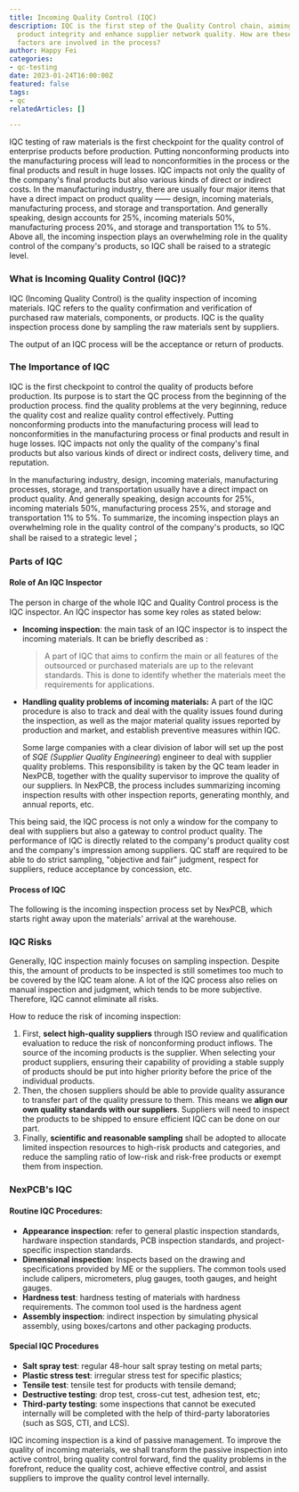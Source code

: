 ```yaml
---
title: Incoming Quality Control (IQC)
description: IQC is the first step of the Quality Control chain, aiming to maintain
  product integrity and enhance supplier network quality. How are these done and what
  factors are involved in the process?
author: Happy Fei
categories:
- qc-testing
date: 2023-01-24T16:00:00Z
featured: false
tags:
- qc
relatedArticles: []

---
```

IQC testing of raw materials is the first checkpoint for the quality control of enterprise products before production. Putting nonconforming products into the manufacturing process will lead to nonconformities in the process or the final products and result in huge losses. IQC impacts not only the quality of the company's final products but also various kinds of direct or indirect costs. In the manufacturing industry, there are usually four major items that have a direct impact on product quality —— design, incoming materials, manufacturing process, and storage and transportation. And generally speaking, design accounts for 25%, incoming materials 50%, manufacturing process 20%, and storage and transportation 1% to 5%. Above all, the incoming inspection plays an overwhelming role in the quality control of the company's products, so IQC shall be raised to a strategic level.

### What is Incoming Quality Control (IQC)?

IQC (Incoming Quality Control) is the quality inspection of incoming materials. IQC refers to the quality confirmation and verification of purchased raw materials, components, or products. IQC is the quality inspection process done by sampling the raw materials sent by suppliers. 

The output of an IQC process will be the acceptance or return of products. 

### The Importance of IQC

IQC is the first checkpoint to control the quality of products before production. Its purpose is to start the QC process from the beginning of the production process. find the quality problems at the very beginning, reduce the quality cost and realize quality control effectively. Putting nonconforming products into the manufacturing process will lead to nonconformities in the manufacturing process or final products and result in huge losses. IQC impacts not only the quality of the company's final products but also various kinds of direct or indirect costs, delivery time, and reputation.

In the manufacturing industry, design, incoming materials, manufacturing processes, storage, and transportation usually have a direct impact on product quality. And generally speaking, design accounts for 25%, incoming materials 50%, manufacturing process 25%, and storage and transportation 1% to 5%. To summarize, the incoming inspection plays an overwhelming role in the quality control of the company's products, so IQC shall be raised to a strategic level；

### Parts of IQC

#### Role of An IQC Inspector

The person in charge of the whole IQC and Quality Control process is the IQC inspector. An IQC inspector has some key roles as stated below:

* **Incoming inspection**: the main task of an IQC inspector is to inspect the incoming materials. It can be briefly described as :

  > A part of IQC that aims to confirm the main or all features of the outsourced or purchased materials are up to the relevant standards. This is done to identify whether the materials meet the requirements for applications.


* **Handling quality problems of incoming materials:** A part of the IQC procedure is also to track and deal with the quality issues found during the inspection, as well as the major material quality issues reported by production and market, and establish preventive measures within IQC. 

  Some large companies with a clear division of labor will set up the post of _SQE (Supplier Quality Engineering_) engineer to deal with supplier quality problems. This responsibility is taken by the QC team leader in NexPCB, together with the quality supervisor to improve the quality of our suppliers. In NexPCB, the process includes summarizing incoming inspection results with other inspection reports, generating monthly, and annual reports, etc. 

This being said, the IQC process is not only a window for the company to deal with suppliers but also a gateway to control product quality. The performance of IQC is directly related to the company's product quality cost and the company's impression among suppliers. QC staff are required to be able to do strict sampling, "objective and fair" judgment, respect for suppliers, reduce acceptance by concession, etc.

#### Process of IQC

The following is the incoming inspection process set by NexPCB, which starts right away upon the materials' arrival at the warehouse.

### IQC Risks

Generally, IQC inspection mainly focuses on sampling inspection. Despite this, the amount of products to be inspected is still sometimes too much to be covered by the IQC team alone. A lot of the IQC process also relies on manual inspection and judgment, which tends to be more subjective. Therefore, IQC cannot eliminate all risks.

How to reduce the risk of incoming inspection:

1. First, **select high-quality suppliers** through ISO review and qualification evaluation to reduce the risk of nonconforming product inflows. The source of the incoming products is the supplier. When selecting your product suppliers, ensuring their capability of providing a stable supply of products should be put into higher priority before the price of the individual products.
2. Then, the chosen suppliers should be able to provide quality assurance to transfer part of the quality pressure to them. This means we **align our own quality standards with our suppliers**. Suppliers will need to inspect the products to be shipped to ensure efficient IQC can be done on our part.
3. Finally, **scientific and reasonable sampling** shall be adopted to allocate limited inspection resources to high-risk products and categories, and reduce the sampling ratio of low-risk and risk-free products or exempt them from inspection.

### NexPCB's IQC

#### Routine IQC Procedures:

* **Appearance inspection**: refer to general plastic inspection standards, hardware inspection standards, PCB inspection standards, and project-specific inspection standards.
* **Dimensional inspection**: Inspects based on the drawing and specifications provided by ME or the suppliers. The common tools used include calipers, micrometers, plug gauges, tooth gauges, and height gauges.
* **Hardness test**: hardness testing of materials with hardness requirements. The common tool used is the hardness agent
* **Assembly inspection**: indirect inspection by simulating physical assembly, using boxes/cartons and other packaging products.

#### Special IQC Procedures

* **Salt spray test**: regular 48-hour salt spray testing on metal parts;
* **Plastic stress test**: irregular stress test for specific plastics;
* **Tensile test**: tensile test for products with tensile demand;
* **Destructive testing**: drop test, cross-cut test, adhesion test, etc;
* **Third-party testing**: some inspections that cannot be executed internally will be completed with the help of third-party laboratories (such as SGS, CTI, and LCS).

IQC incoming inspection is a kind of passive management. To improve the quality of incoming materials, we shall transform the passive inspection into active control, bring quality control forward, find the quality problems in the forefront, reduce the quality cost, achieve effective control, and assist suppliers to improve the quality control level internally.